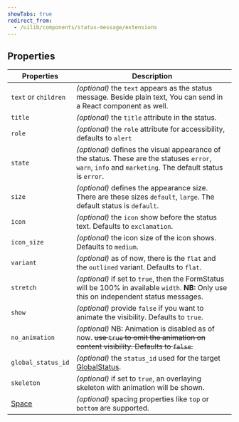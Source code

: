 ```yaml
---
showTabs: true
redirect_from:
  - /uilib/components/status-message/extensions
---
```


## Properties

| Properties                                  | Description                                                                                                                                              |
| ------------------------------------------- | -------------------------------------------------------------------------------------------------------------------------------------------------------- |
| `text` or `children`                        | _(optional)_ the `text` appears as the status message. Beside plain text, You can send in a React component as well.                                     |
| `title`                                     | _(optional)_ the `title` attribute in the status.                                                                                                        |
| `role`                                      | _(optional)_ the `role` attribute for accessibility, defaults to `alert`                                                                                 |
| `state`                                     | _(optional)_ defines the visual appearance of the status. These are the statuses `error`, `warn`, `info` and `marketing`. The default status is `error`. |
| `size`                                      | _(optional)_ defines the appearance size. There are these sizes `default`, `large`. The default status is `default`.                                     |
| `icon`                                      | _(optional)_ the `icon` show before the status text. Defaults to `exclamation`.                                                                          |
| `icon_size`                                 | _(optional)_ the icon size of the icon shows. Defaults to `medium`.                                                                                      |
| `variant`                                   | _(optional)_ as of now, there is the `flat` and the `outlined` variant. Defaults to `flat`.                                                              |
| `stretch`                                   | _(optional)_ if set to `true`, then the FormStatus will be 100% in available `width`. **NB:** Only use this on independent status messages.              |
| `show`                                      | _(optional)_ provide `false` if you want to animate the visibility. Defaults to `true`.                                                                  |
| `no_animation`                              | _(optional)_ NB: Animation is disabled as of now. ~~use `true` to omit the animation on content visibility. Defaults to `false`.~~                       |
| `global_status_id`                          | _(optional)_ the `status_id` used for the target [GlobalStatus](/uilib/components/global-status).                                                        |
| `skeleton`                                  | _(optional)_ if set to `true`, an overlaying skeleton with animation will be shown.                                                                      |
| [Space](/uilib/components/space/properties) | _(optional)_ spacing properties like `top` or `bottom` are supported.                                                                                    |
